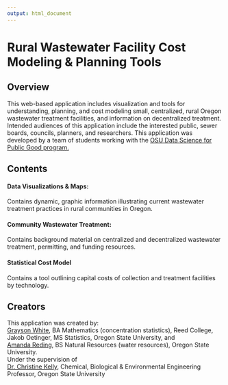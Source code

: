 ```yaml
---
output: html_document
---
```


# Rural Wastewater Facility Cost Modeling & Planning Tools

## Overview

This web-based application includes visualization and tools for understanding, planning, and cost modeling small, centralized, rural Oregon wastewater treatment facilities, and information on decentralized treatment. Intended audiences of this application include the interested public, sewer boards, councils, planners, and researchers. This application was developed by a team of students working with the [OSU Data Science for Public Good program.](https://workspace.oregonstate.edu/data-science-for-the-public-good-get-involved-propose-a-project)

## Contents

#### Data Visualizations & Maps:
Contains dynamic, graphic information illustrating current wastewater treatment practices in rural communities in Oregon.

#### Community Wastewater Treatment: 
Contains background material on centralized and decentralized wastewater treatment, permitting, and funding resources.

#### Statistical Cost Model
Contains a tool outlining capital costs of collection and treatment facilities by technology.

## Creators

This application was created by:    
[Grayson White](http://www.graysonwhite.com), BA Mathematics (concentration statistics), Reed College,    
Jakob Oetinger, MS Statistics, Oregon State University, and    
[Amanda Reding](https://www.linkedin.com/in/amanda-reding/), BS Natural Resources (water resources), Oregon State University.    
Under the supervision of    
[Dr. Christine Kelly](https://cbee.oregonstate.edu/people/christine-kelly), Chemical, Biological & Environmental Engineering Professor, Oregon State University